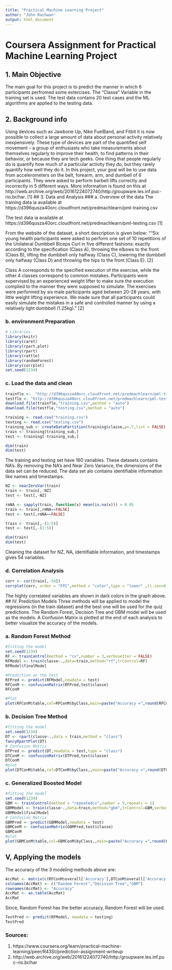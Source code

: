 ```yaml
---
title: "Practical Machine Learning Project"
author: "John Rachwan"
output: html_document
---
```

# Coursera Assignment for Practical Machine Learning Project

## 1. Main Objective
The main goal for this project is to predict the manner in which 6 participants perfromed some extercises. The "Classe" Variable in the training set is used. The test data contains 20 test cases and the ML algorithms are applied to the testing data.

## 2. Background info
Using devices such as Jawbone Up, Nike FuelBand, and Fitbit it is now possible to collect a large amount of data about personal activity relatively inexpensively. These type of devices are part of the quantified self movement – a group of enthusiasts who take measurements about themselves regularly to improve their health, to find patterns in their behavior, or because they are tech geeks. One thing that people regularly do is quantify how much of a particular activity they do, but they rarely quantify how well they do it. In this project, your goal will be to use data from accelerometers on the belt, forearm, arm, and dumbell of 6 participants. They were asked to perform barbell lifts correctly and incorrectly in 5 different ways. More information is found on this at http://web.archive.org/web/20161224072740/http:/groupware.les.inf.puc-rio.br/har. [1]
## 3.  Data and Analysis
### a. Overview of the data
The training data ia available at https://d396qusza40orc.cloudfront.net/predmachlearn/pml-training.csv

The test data ia available at https://d396qusza40orc.cloudfront.net/predmachlearn/pml-testing.csv [1]

From the website of the dataset, a short description is given below:
"“Six young health participants were asked to perform one set of 10 repetitions of the Unilateral Dumbbell Biceps Curl in five different fashions: exactly according to the specification (Class A), throwing the elbows to the front (Class B), lifting the dumbbell only halfway (Class C), lowering the dumbbell only halfway (Class D) and throwing the hips to the front (Class E). [2]

Class A corresponds to the specified execution of the exercise, while the other 4 classes correspond to common mistakes. Participants were supervised by an experienced weight lifter to make sure the execution complied to the manner they were supposed to simulate. The exercises were performed by six male participants aged between 20-28 years, with little weight lifting experience. We made sure that all participants could easily simulate the mistakes in a safe and controlled manner by using a relatively light dumbbell (1.25kg)." [2]


### b.  environment Preparation
```r
# Libraries
library(knitr)
library(caret)
library(rpart.plot)
library(rpart)
library(rattle)
library(randomForest)
library(corrplot)
set.seed(1234)
```
### c. Load the data and clean
```r
trainfle <-  "http://d396qusza40orc.cloudfront.net/predmachlearn/pml-training.csv"
testfle <- "http://d396qusza40orc.cloudfront.net/predmachlearn/pml-testing.csv"
download.file(trainfle,"training.csv",method = "auto")
download.file(testfle,"testing.csv",method = "auto")

training <- read.csv("training.csv")
testing <- read.csv("testing.csv")
training_sub <- createDataPartition(training$classe,p=.7,list = FALSE)
train <- training[training_sub,]
test <- training[-training_sub,]

dim(train)
dim(test)
```
The training and testing set have 160 variables. These datasets contains NA's. By removing the NA's and Near Zero Variance, the dimensions of the data set can be reduced. The data set alo contains identifiable information like names and timestamps.
```r
NZ <- nearZeroVar(train)
train <- train[,-NZ]
test <- test[,-NZ]

rmNA <- sapply(train, function(x) mean(is.na(x))) > 0.95
train <- train[,rmNA==FALSE]
test <- test[,rmNA==FALSE]

train <- train[,-(1:5)]
test <- test[,-(1:5)]

dim(train)
dim(test)

```
Cleaning the dataset for NZ, NA, identifiable information, and timestamps gives 54 variables.

### d. Correlation Analysis
```r
corr <- cor(train[,-54])
corrplot(corr, order = "FPC",method = "color",type = "lower" ,tl.cex=0.4,tl.col = rgb(0,0,0))
```
The highly correlated variables are shown in dark colors in the graph above.
## IV. Prediction Models
Three methods will be applied to model the regressions (in the train dataset) and the best one will be used for the quiz predictions. The Random Forest, Decision Tree and GBM model will be used as the models. A Confusion Matrix is plotted at the end of each analysis to better visualize the accuracy of the models.

### a. Random Forest Method
```r
#fitting the model
set.seed(1234)
RF <- trainControl(method = "cv",number = 3,verboseIter = FALSE)
RFModel <- train(classe~.,data=train,method="rf",trControl=RF)
RFModel$finalModel

#Prediction on the test
RFPred <- predict(RFModel,newdata = test)
RFConM <- confusionMatrix(RFPred,test$classe)
RFConM

#Plot
plot(RFConM$table,col=RFConM$byClass,main=paste("Accuracy =",round(RFConM$overall['Accuracy'],4)))
```
### b. Decision Tree Method
```r
#fitting the model
set.seed(1234)
DT <- rpart(classe~.,data = train,method = "class")
fancyRpartPlot(DT)
# Confusion Matrix
DTPred <- predict(DT,newdata = test,type = "class")
DTConM <- confusionMatrix(DTPred,test$classe)
DTConM
#plot
plot(DTConM$table,col=DTConM$byClass,,main=paste("Accuracy =",round(DTConM$overall['Accuracy'],4)))
```
### c. Generalized Boosted Model
```r
#fitting the model
set.seed(1234)
GBM <- trainControl(method = "repeatedcv",number = 5,repeats = 1)
GBMModel <- train(classe~.,data=train,method="gbm",trControl=GBM,verbose =FALSE)
GBMModel$finalModel
# Confusion Matrix
GBMPred <- predict(GBMModel,newdata = test)
GBMConM <- confusionMatrix(GBMPred,test$classe)
GBMConM
#plot
plot(GBMConM$table,col=GBMConM$byClass,,main=paste("Accuracy =",round(GBMConM$overall['Accuracy'],4)))
```
## V, Applying the models
The accuracy of the 3 modeling methods above are:
```r
AccMat <- matrix(c(RFConM$overall['Accuracy'],DTConM$overall['Accuracy'],GBMConM$overall['Accuracy']),ncol = 3,byrow = TRUE)
colnames(AccMat) <- c("Random Forest","Decision Tree","GBM")
rownames(AccMat) <- "Accuracy"
AccMat <- as.table(AccMat)
AccMat
```

Since, Random Forest has the better accuracy, Random Forest will be used.
```r
TestPred <- predict(RFModel, newdata = testing)
TestPred
```
### Sources:
1. https://www.coursera.org/learn/practical-machine-learning/peer/R43St/prediction-assignment-writeup
2. http://web.archive.org/web/20161224072740/http:/groupware.les.inf.puc-rio.br/har

